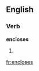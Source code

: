 
==English==

===Verb===
'''encloses'''

# {{third-person singular of|[[enclose]]}}

[[fr:encloses]]
